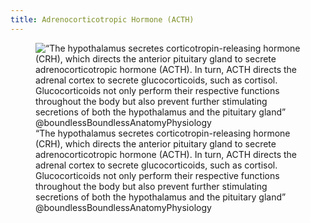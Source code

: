 ```yaml
---
title: Adrenocorticotropic Hormone (ACTH)
---
```


!["The hypothalamus secretes corticotropin-releasing hormone (CRH), which directs the anterior pituitary gland to secrete adrenocorticotropic hormone (ACTH). In turn, ACTH directs the adrenal cortex to secrete glucocorticoids, such as cortisol. Glucocorticoids not only perform their respective functions throughout the body but also prevent further stimulating secretions of both the hypothalamus and the pituitary gland" @boundlessBoundlessAnatomyPhysiology](/The Archive/Images/Boundless Anatomy and Physiology images/fig1.3.1 boundless acth-negative-feedback.svg){#fig-boundless-fig1.3.1}